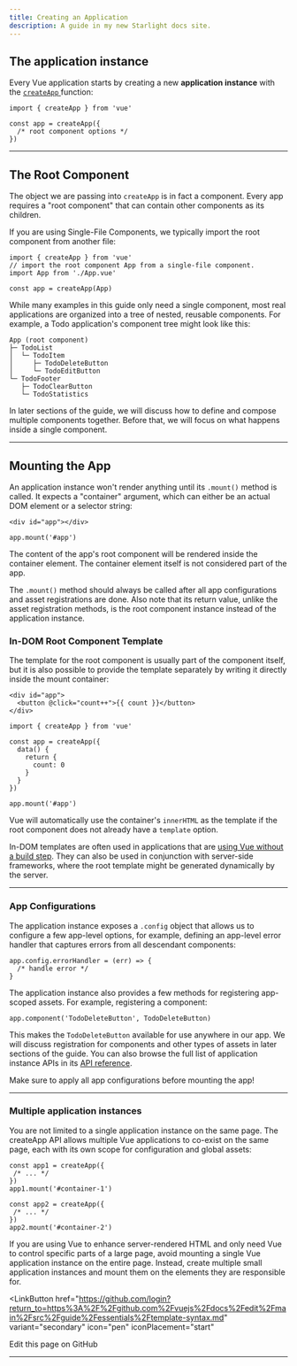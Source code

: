 ```yaml
---
title: Creating an Application
description: A guide in my new Starlight docs site.
---  
```


## The application instance​
Every Vue application starts by creating a new **application instance** with the [ `createApp` ](https://vuejs.org/api/application.html#createapp)function:  

```
import { createApp } from 'vue'

const app = createApp({
  /* root component options */
}) 

```  
----

## The Root Component​
The object we are passing into `createApp` is in fact a component. Every app requires a "root component" that can contain other components as its children.

If you are using Single-File Components, we typically import the root component from another file:  


```
import { createApp } from 'vue'
// import the root component App from a single-file component.
import App from './App.vue'

const app = createApp(App)

```


While many examples in this guide only need a single component, most real applications are organized into a tree of nested, reusable components. For example, a Todo application's component tree might look like this:


```
App (root component)
├─ TodoList
│  └─ TodoItem
│     ├─ TodoDeleteButton
│     └─ TodoEditButton
└─ TodoFooter
   ├─ TodoClearButton
   └─ TodoStatistics

```

In later sections of the guide, we will discuss how to define and compose multiple components together. Before that, we will focus on what happens inside a single component.

----

## Mounting the App​
An application instance won't render anything until its `.mount()` method is called. It expects a "container" argument, which can either be an actual DOM element or a selector string:

```
<div id="app"></div>
```
```
app.mount('#app')
```  
The content of the app's root component will be rendered inside the container element. The container element itself is not considered part of the app.

The `.mount()` method should always be called after all app configurations and asset registrations are done. Also note that its return value, unlike the asset registration methods, is the root component instance instead of the application instance.  




### In-DOM Root Component Template​
The template for the root component is usually part of the component itself, but it is also possible to provide the template separately by writing it directly inside the mount container:

```
<div id="app">
  <button @click="count++">{{ count }}</button>
</div>

```

```
import { createApp } from 'vue'

const app = createApp({
  data() {
    return {
      count: 0
    }
  }
})

app.mount('#app')

```  


Vue will automatically use the container's `innerHTML` as the template if the root component does not already have a `template` option.

In-DOM templates are often used in applications that are [using Vue without a build step](https://vuejs.org/guide/quick-start.html#using-vue-from-cdn). They can also be used in conjunction with server-side frameworks, where the root template might be generated dynamically by the server.

----  


### App Configurations​
The application instance exposes a `.config` object that allows us to configure a few app-level options, for example, defining an app-level error handler that captures errors from all descendant components:

```
app.config.errorHandler = (err) => {
  /* handle error */
}

```  

The application instance also provides a few methods for registering app-scoped assets. For example, registering a component:  

```
app.component('TodoDeleteButton', TodoDeleteButton)

```  
This makes the `TodoDeleteButton` available for use anywhere in our app. We will discuss registration for components and other types of assets in later sections of the guide. You can also browse the full list of application instance APIs in its [API reference](https://vuejs.org/api/application.html).

Make sure to apply all app configurations before mounting the app!

----  

### Multiple application instances​
You are not limited to a single application instance on the same page. The createApp API allows multiple Vue applications to co-exist on the same page, each with its own scope for configuration and global assets:
 ```
 const app1 = createApp({
  /* ... */
})
app1.mount('#container-1')

const app2 = createApp({
  /* ... */
})
app2.mount('#container-2')

```  

If you are using Vue to enhance server-rendered HTML and only need Vue to control specific parts of a large page, avoid mounting a single Vue application instance on the entire page. Instead, create multiple small application instances and mount them on the elements they are responsible for.

<LinkButton
  href="https://github.com/login?return_to=https%3A%2F%2Fgithub.com%2Fvuejs%2Fdocs%2Fedit%2Fmain%2Fsrc%2Fguide%2Fessentials%2Ftemplate-syntax.md"
  variant="secondary"
  icon="pen"
  iconPlacement="start"
>
  Edit this page on GitHub
</LinkButton>

----


